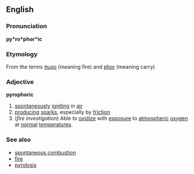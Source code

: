 ==English==
===Pronunciation===
'''py*ro*phor*ic'''
===Etymology===
From the {{Gr.}} terms [[πυρο]] (meaning fire) and [[phor]] (meaning carry)

=== Adjective ===
'''pyrophoric'''
#[[spontaneous|spontaneously]] [[ignite|igniting]] in [[air]]
#[[producing]] [[spark]]s, especially by [[friction]]
#(''fire investigation'') Able to [[oxidize]] with [[expose|exposure]] to [[atmosphere|atmospheric]] [[oxygen]] at [[normal]] [[temperature|temperatures]].

===See also===
*[[spontaneous combustion]]
*[[fire]]
*[[pyrolysis]]